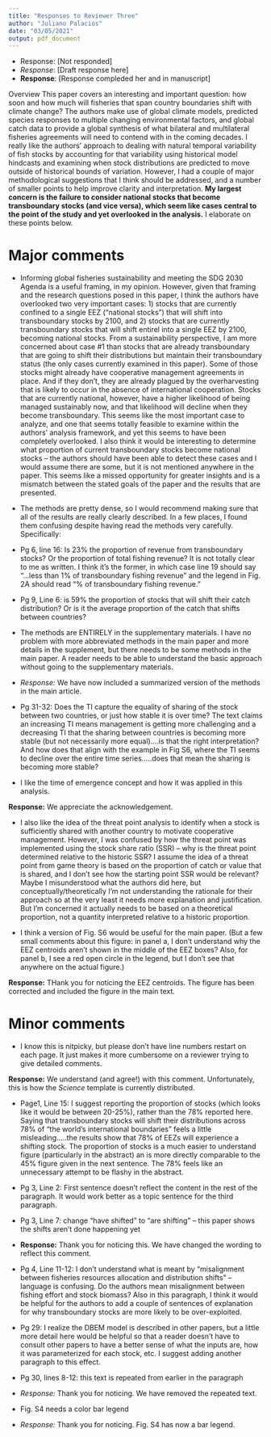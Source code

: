 ```yaml
---
title: "Responses to Reviewer Three"
author: "Juliano Palacios"
date: "03/05/2021"
output: pdf_document
---
```


- Response: [Not responded] 
- *Response*: [Draft response here] 
- **Response**: [Response compleded her and in manuscript] 


Overview
This paper covers an interesting and important question: how soon and how much will fisheries that span country boundaries shift with climate change? The authors make use of global climate models, predicted species responses to multiple changing environmental factors, and global catch data to provide a global synthesis of what bilateral and multilateral fisheries agreements will need to contend with in the coming decades. I really like the authors’ approach to dealing with natural temporal variability of fish stocks by accounting for that variability using historical model hindcasts and examining when stock distributions are predicted to move outside of historical bounds of variation. However, I had a couple of major methodological suggestions that I think should be addressed, and a number of smaller points to help improve clarity and interpretation. **My largest concern is the failure to consider national stocks that become transboundary stocks (and vice versa), which seem like cases central to the point of the study and yet overlooked in the analysis.** I elaborate on these points below. 

# Major comments

- Informing global fisheries sustainability and meeting the SDG 2030 Agenda is a useful framing, in my opinion. However, given that framing and the research questions posed in this paper, I think the authors have overlooked two very important cases: 1) stocks that are currently confined to a single EEZ (“national stocks”) that will shift into transboundary stocks by 2100, and 2) stocks that are currently transboundary stocks that will shift entirel into a single EEZ by 2100, becoming national stocks. From a sustainability perspective, I am more concerned about case #1 than stocks that are already transboundary that are going to shift their distributions but maintain their transboundary status (the only cases currently examined in this paper). Some of those stocks might already have cooperative management agreements in place. And if they don’t, they are already plagued by the overharvesting that is likely to occur in the absence of international cooperation. Stocks that are currently national, however, have a higher likelihood of being managed sustainably now, and that likelihood will decline when they become transboundary. This seems like the most important case to analyze, and one that seems totally feasible to examine within the authors’ analysis framework, and yet this seems to have been completely overlooked. I also think it would be interesting to determine what proportion of current transboundary stocks become national stocks – the authors should have been able to detect these cases and I would assume there are some, but it is not mentioned anywhere in the paper. This seems like a missed opportunity for greater insights and is a mismatch between the stated goals of the paper and the results that are presented.


- The methods are pretty dense, so I would recommend making sure that all of the results
are really clearly described. In a few places, I found them confusing despite having read
the methods very carefully. Specifically:

 - Pg 6, line 16: Is 23% the proportion of revenue from transboundary stocks? Or the proportion of total fishing revenue? It is not totally clear to me as written. I think it’s the former, in which case line 19 should say “…less than 1% of transboundary fishing revenue” and the legend in Fig. 2A should read “% of transboundary fishing revenue.”

 - Pg 9, Line 6: is 59% the proportion of stocks that will shift their catch distribution? Or is it the average proportion of the catch that shifts between countries?

- The methods are ENTIRELY in the supplementary materials. I have no problem with more abbreviated methods in the main paper and more details in the supplement, but there needs to be some methods in the main paper. A reader needs to be able to understand the basic approach without going to the supplementary materials.

- *Response:* We have now included a summarized version of the methods in the main article.

- Pg 31-32: Does the TI capture the equality of sharing of the stock between two countries, or just how stable it is over time? The text claims an increasing TI means management is getting more challenging and a decreasing TI that the sharing between countries is becoming more stable (but not necessarily more equal)….is that the right interpretation? And how does that align with the example in Fig S6, where the TI seems to decline over the entire time series…..does that mean the sharing is becoming more stable?

- I like the time of emergence concept and how it was applied in this analysis.

**Response:** We appreciate the acknowledgement. 

- I also like the idea of the threat point analysis to identify when a stock is sufficiently shared with another country to motivate cooperative management. However, I was confused by how the threat point was implemented using the stock share ratio (SSR) – why is the threat point determined relative to the historic SSR? I assume the idea of a threat point from game theory is based on the proportion of catch or value that is shared, and I don’t see how the starting point SSR would be relevant? Maybe I misunderstood what the authors did here, but conceptually/theoretically I’m not understanding the rationale for their approach so at the very least it needs more explanation and justification. But I’m concerned it actually needs to be based on a theoretical proportion, not a quantity interpreted relative to a historic proportion.

- I think a version of Fig. S6 would be useful for the main paper. (But a few small comments about this figure: in panel a, I don’t understand why the EEZ centroids aren’t shown in the middle of the EEZ boxes? Also, for panel b, I see a red open circle in the legend, but I don’t see that anywhere on the actual figure.) 

**Response:** THank you for noticing the EEZ centroids. The figure has been corrected and included the figure in the main text.

# Minor comments

- I know this is nitpicky, but please don’t have line numbers restart on each page. It just makes it more cumbersome on a reviewer trying to give detailed comments.

**Response:** We understand (and agree!) with this comment. Unfortunately, this is how the *Science* template is currently distributed.

- Page1, Line 15: I suggest reporting the proportion of stocks (which looks like it would be between 20-25%), rather than the 78% reported here. Saying that transboundary stocks will shift their distributions across 78% of “the world’s international boundaries” feels a little misleading…..the results show that 78% of EEZs will experience a shifting stock. The proportion of stocks is a much easier to understand figure (particularly in the abstract) an is more directly comparable to the 45% figure given in the next sentence. The 78% feels like an unnecessary attempt to be flashy in the abstract.

- Pg 3, Line 2: First sentence doesn’t reflect the content in the rest of the paragraph. It would work better as a topic sentence for the third paragraph.

- Pg 3, Line 7: change “have shifted” to “are shifting” – this paper shows the shifts aren’t done happening yet

- **Response:** Thank you for noticing this. We have changed the wording to reflect this comment. 


- Pg 4, Line 11-12: I don’t understand what is meant by “misalignment between fisheries resources allocation and distribution shifts” – language is confusing. Do the authors mean misalignment between fishing effort and stock biomass? Also in this paragraph, I think it would be helpful for the authors to add a couple of sentences of explanation for why transboundary stocks are more likely to be over-exploited.

- Pg 29: I realize the DBEM model is described in other papers, but a little more detail here would be helpful so that a reader doesn’t have to consult other papers to have a better sense of what the inputs are, how it was parameterized for each stock, etc. I suggest adding another paragraph to this effect.

- Pg 30, lines 8-12: this text is repeated from earlier in the paragraph

- *Response:* Thank you for noticing. We have removed the repeated text.

- Fig. S4 needs a color bar legend

- *Response:* Thank you for noticing. Fig. S4 has now a bar legend. 